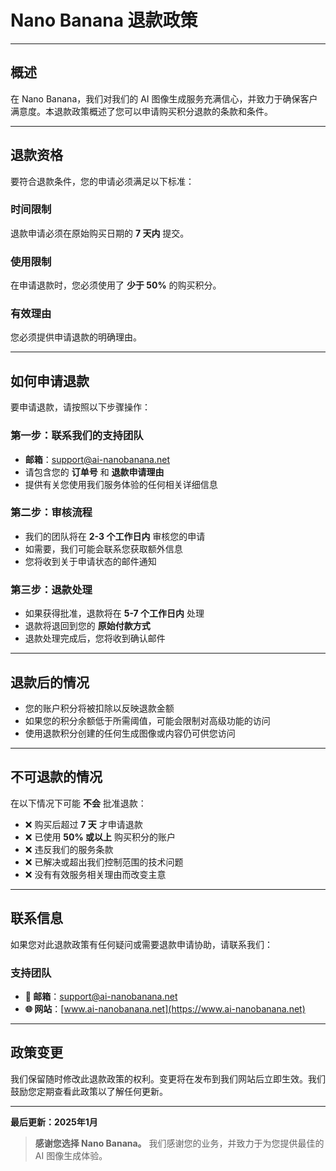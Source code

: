 # **Nano Banana 退款政策**

---

## **概述**

在 Nano Banana，我们对我们的 AI 图像生成服务充满信心，并致力于确保客户满意度。本退款政策概述了您可以申请购买积分退款的条款和条件。

---

## **退款资格**

要符合退款条件，您的申请必须满足以下标准：

### **时间限制**
退款申请必须在原始购买日期的 **7 天内** 提交。

### **使用限制**
在申请退款时，您必须使用了 **少于 50%** 的购买积分。

### **有效理由**
您必须提供申请退款的明确理由。

---

## **如何申请退款**

要申请退款，请按照以下步骤操作：

### **第一步：联系我们的支持团队**
- **邮箱**：[support@ai-nanobanana.net](mailto:support@ai-nanobanana.net)
- 请包含您的 **订单号** 和 **退款申请理由**
- 提供有关您使用我们服务体验的任何相关详细信息

### **第二步：审核流程**
- 我们的团队将在 **2-3 个工作日内** 审核您的申请
- 如需要，我们可能会联系您获取额外信息
- 您将收到关于申请状态的邮件通知

### **第三步：退款处理**
- 如果获得批准，退款将在 **5-7 个工作日内** 处理
- 退款将退回到您的 **原始付款方式**
- 退款处理完成后，您将收到确认邮件

---

## **退款后的情况**

- 您的账户积分将被扣除以反映退款金额
- 如果您的积分余额低于所需阈值，可能会限制对高级功能的访问
- 使用退款积分创建的任何生成图像或内容仍可供您访问

---

## **不可退款的情况**

在以下情况下可能 **不会** 批准退款：

- ❌ 购买后超过 **7 天** 才申请退款
- ❌ 已使用 **50% 或以上** 购买积分的账户
- ❌ 违反我们的服务条款
- ❌ 已解决或超出我们控制范围的技术问题
- ❌ 没有有效服务相关理由而改变主意

---

## **联系信息**

如果您对此退款政策有任何疑问或需要退款申请协助，请联系我们：

### **支持团队**
- **📧 邮箱**：[support@ai-nanobanana.net](mailto:support@ai-nanobanana.net)
- **🌐 网站**：[www.ai-nanobanana.net](https://www.ai-nanobanana.net)

---

## **政策变更**

我们保留随时修改此退款政策的权利。变更将在发布到我们网站后立即生效。我们鼓励您定期查看此政策以了解任何更新。

---

**最后更新：2025年1月**

> **感谢您选择 Nano Banana。** 我们感谢您的业务，并致力于为您提供最佳的 AI 图像生成体验。